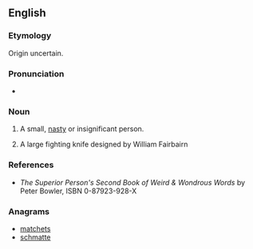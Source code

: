==English==

===Etymology===
Origin uncertain.

===Pronunciation===
* {{IPA|/ˈsmætʃɪt/}}

===Noun===
{{en-noun}}

# {{context|Scotland|lang=en}} A small, [[nasty]] or insignificant person.
# A large fighting knife designed by William Fairbairn
===References===
* ''The Superior Person's Second Book of Weird & Wondrous Words'' by Peter Bowler, ISBN 0-87923-928-X

===Anagrams===
* [[matchets#English|matchets]]
* [[schmatte#English|schmatte]]